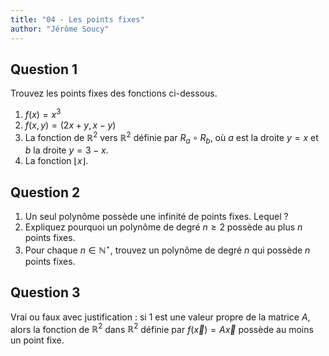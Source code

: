 ```yaml
---
title: "04 - Les points fixes"
author: "Jérôme Soucy"
---
```


## Question 1

Trouvez les points fixes des fonctions ci-dessous.

1. $f(x) = x^3$
2. $f(x, y) = (2x + y, x - y)$
3. La fonction de $\mathbb{R}^2$ vers $\mathbb{R}^2$ définie par $R_a \circ R_b$, où $a$ est la droite $y = x$ et $b$ la droite $y = 3 - x$.
4. La fonction $\lfloor x \rfloor$.


## Question 2

1. Un seul polynôme possède une infinité de points fixes. Lequel ?
2. Expliquez pourquoi un polynôme de degré $n \geq 2$ possède au plus $n$ points fixes.
3. Pour chaque $n \in \mathbb{N}^{\star}$, trouvez un polynôme de degré $n$ qui possède $n$ points fixes.


## Question 3

Vrai ou faux avec justification : si $1$ est une valeur propre de la matrice $A$, alors la fonction de $\mathbb{R}^2$ dans $\mathbb{R}^2$ définie par $f(\vec{x}) = A\vec{x}$ possède au moins un point fixe.